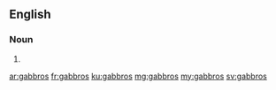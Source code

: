 ==English==

===Noun===
{{head|en|noun plural form}}

# {{plural of|gabbro|lang=en}}

[[ar:gabbros]]
[[fr:gabbros]]
[[ku:gabbros]]
[[mg:gabbros]]
[[my:gabbros]]
[[sv:gabbros]]